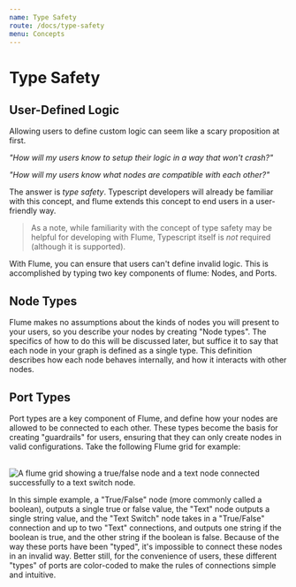 ```yaml
---
name: Type Safety
route: /docs/type-safety
menu: Concepts
---
```



# Type Safety

## User-Defined Logic

Allowing users to define custom logic can seem like a scary proposition at first.

_"How will my users know to setup their logic in a way that won't crash?"_

_"How will my users know what nodes are compatible with each other?"_

The answer is *type safety*. Typescript developers will already be familiar with this concept, and flume extends this concept to end users in a user-friendly way.

> As a note, while familiarity with the concept of type safety may be helpful for developing with Flume, Typescript itself is *not* required (although it is supported).

With Flume, you can ensure that users can't define invalid logic. This is accomplished by typing two key components of flume: Nodes, and Ports.

## Node Types

Flume makes no assumptions about the kinds of nodes you will present to your users, so you describe your nodes by creating "Node types". The specifics of how to do this will be discussed later, but suffice it to say that each node in your graph is defined as a single type. This definition describes how each node behaves internally, and how it interacts with other nodes.

## Port Types

Port types are a key component of Flume, and define how your nodes are allowed to be connected to each other. These types become the basis for creating "guardrails" for users, ensuring that they can only create nodes in valid configurations. Take the following Flume grid for example:

<br/>
<FlexRow center>
  <img src="/public/img/valid_port_types.png" alt="A flume grid showing a true/false node and a text node connected successfully to a text switch node." style={{maxWidth: 800, width: '100%'}} />
</FlexRow>
<br/>

In this simple example, a "True/False" node (more commonly called a boolean), outputs a single true or false value, the "Text" node outputs a single string value, and the "Text Switch" node takes in a "True/False" connection and up to two "Text" connections, and outputs one string if the boolean is true, and the other string if the boolean is false. Because of the way these ports have been "typed", it's impossible to connect these nodes in an invalid way. Better still, for the convenience of users, these different "types" of ports are color-coded to make the rules of connections simple and intuitive.

